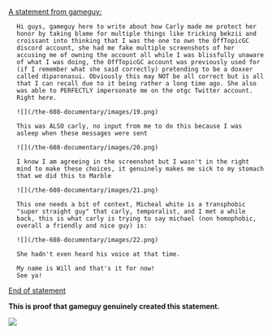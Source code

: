 <ins>A statement from gameguy:</ins>
<div style="padding-left: 1rem">

    Hi guys, gameguy here to write about how Carly made me protect her honor by taking blame for multiple things like tricking bekzii and croissant into thinking that I was the one to own the OffTopicGC discord account, she had me fake multiple screenshots of her accusing me of owning the account all while I was blissfully unaware of what I was doing, the OffTopicGC account was previously used for (if I remember what she said correctly) pretending to be a doxxer called diparonasui. Obviously this may NOT be all correct but is all that I can recall due to it being rather a long time ago. She also was able to PERFECTLY impersonate me on the otgc Twitter account. Right here.

    ![](/the-608-documentary/images/19.png)

    This was ALSO carly, no input from me to do this because I was asleep when these messages were sent

    ![](/the-608-documentary/images/20.png)

    I know I am agreeing in the screenshot but I wasn't in the right mind to make these choices, it genuinely makes me sick to my stomach that we did this to Marble

    ![](/the-608-documentary/images/21.png)

    This one needs a bit of context, Micheal white is a transphobic "super straight guy" that carly, temporalist, and I met a while back, this is what carly is trying to say michael (non homophobic, overall a friendly and nice guy) is:

    ![](/the-608-documentary/images/22.png)

    She hadn't even heard his voice at that time.

    My name is Will and that's it for now!
    See ya!

</div>
<ins>End of statement</ins>

**This is proof that gameguy genuinely created this statement.**

![](/the-608-documentary/images/23.png)